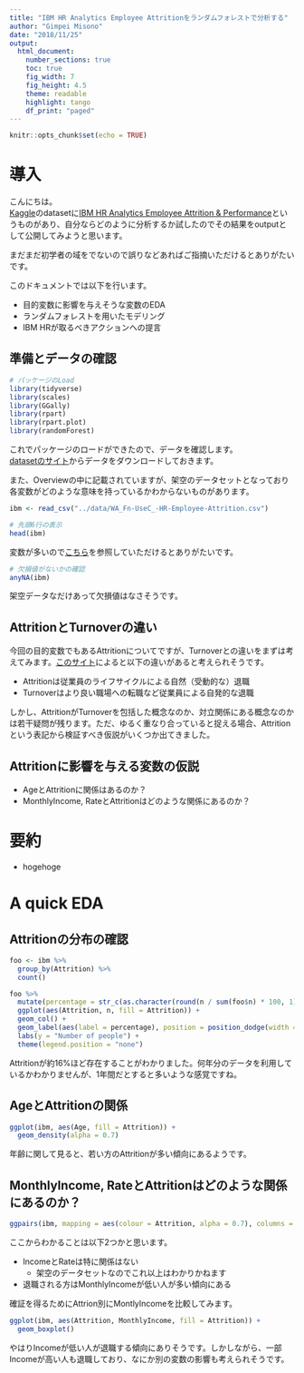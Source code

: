 ```yaml
---
title: "IBM HR Analytics Employee Attritionをランダムフォレストで分析する"
author: "Gimpei Misono"
date: "2018/11/25"
output: 
  html_document:
    number_sections: true
    toc: true
    fig_width: 7
    fig_height: 4.5
    theme: readable
    highlight: tango
    df_print: "paged"
---
```


```r
knitr::opts_chunk$set(echo = TRUE)
```

# 導入

こんにちは。  
[Kaggle](https://www.kaggle.com/)のdatasetに[IBM HR Analytics Employee Attrition & Performance](https://www.kaggle.com/pavansubhasht/ibm-hr-analytics-attrition-dataset)というものがあり、自分ならどのように分析するか試したのでその結果をoutputとして公開してみようと思います。

まだまだ初学者の域をでないので誤りなどあればご指摘いただけるとありがたいです。

このドキュメントでは以下を行います。

* 目的変数に影響を与えそうな変数のEDA
* ランダムフォレストを用いたモデリング
* IBM HRが取るべきアクションへの提言

## 準備とデータの確認

```r
# パッケージのLoad
library(tidyverse)
library(scales)
library(GGally)
library(rpart)
library(rpart.plot)
library(randomForest)
```

これでパッケージのロードができたので、データを確認します。  
[datasetのサイト](https://www.kaggle.com/pavansubhasht/ibm-hr-analytics-attrition-dataset)からデータをダウンロードしておきます。  

また、Overviewの中に記載されていますが、架空のデータセットとなっており各変数がどのような意味を持っているかわからないものがあります。

```r
ibm <- read_csv("../data/WA_Fn-UseC_-HR-Employee-Attrition.csv")

# 先頭6行の表示
head(ibm)
```

変数が多いので[こちら](https://www.kaggle.com/pavansubhasht/ibm-hr-analytics-attrition-dataset/home)を参照していただけるとありがたいです。

```r
# 欠損値がないかの確認
anyNA(ibm)
```

架空データなだけあって欠損値はなさそうです。

## AttritionとTurnoverの違い

今回の目的変数でもあるAttritionについてですが、Turnoverとの違いをまずは考えてみます。[このサイト](https://smallbusiness.chron.com/employee-turnover-vs-attrition-15846.html)によると以下の違いがあると考えられそうです。

* Attritionは従業員のライフサイクルによる自然（受動的な）退職
* Turnoverはより良い職場への転職など従業員による自発的な退職

しかし、AttritionがTurnoverを包括した概念なのか、対立関係にある概念なのかは若干疑問が残ります。ただ、ゆるく重なり合っていると捉える場合、Attritionという表記から検証すべき仮説がいくつか出てきました。

## Attritionに影響を与える変数の仮説

* AgeとAttritionに関係はあるのか？
* MonthlyIncome, RateとAttritionはどのような関係にあるのか？

# 要約

* hogehoge

# A quick EDA

## Attritionの分布の確認

```r
foo <- ibm %>% 
  group_by(Attrition) %>% 
  count()

foo %>% 
  mutate(percentage = str_c(as.character(round(n / sum(foo$n) * 100, 1)), "%")) %>% 
  ggplot(aes(Attrition, n, fill = Attrition)) +
  geom_col() +
  geom_label(aes(label = percentage), position = position_dodge(width = 1)) +
  labs(y = "Number of people") +
  theme(legend.position = "none")
```

Attritionが約16%ほど存在することがわかりました。何年分のデータを利用しているかわかりませんが、1年間だとすると多いような感覚ですね。

## AgeとAttritionの関係

```r
ggplot(ibm, aes(Age, fill = Attrition)) +
  geom_density(alpha = 0.7)
```

年齢に関して見ると、若い方のAttritionが多い傾向にあるようです。

## MonthlyIncome, RateとAttritionはどのような関係にあるのか？

```r
ggpairs(ibm, mapping = aes(colour = Attrition, alpha = 0.7), columns = c("MonthlyIncome", "MonthlyRate", "DailyRate", "HourlyRate"))
```

ここからわかることは以下2つかと思います。

* IncomeとRateは特に関係はない
    + 架空のデータセットなのでこれ以上はわかりかねます
* 退職される方はMonthlyIncomeが低い人が多い傾向にある

確証を得るためにAttrion別にMontlyIncomeを比較してみます。

```r
ggplot(ibm, aes(Attrition, MonthlyIncome, fill = Attrition)) +
  geom_boxplot()
```

やはりIncomeが低い人が退職する傾向にありそうです。しかしながら、一部Incomeが高い人も退職しており、なにか別の変数の影響も考えられそうです。